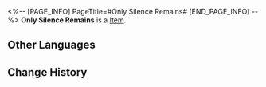 <%-- [PAGE_INFO]
PageTitle=#Only Silence Remains#
[END_PAGE_INFO] --%>
{{Item Infobox
|id          = 21003
|image       = Item Only Silence Remains.png
|type        = 
|invCategory = Light Cone
|rarity      = 4
|effect      = Light Cone for the Path of {{Color|h|The Hunt}}. The Light Cone ability is only effective for characters of this Path.
|description = ''"Shouldn't we get off? It's our stop."''<br />A chuckle came from above. His eyes moved, but he didn't look up.<br /><br />''"To be clear, March always says you're expressionless, but I don't agree."<br />"The train's data bank show traces of an update, but the results weren't saved."<br />"So... which entry were you having trouble with?"''<br /><br />He grasped his pen tighter as he looked at the bloody scene drawn in the notebook from memory.
}}
{{Description|''"I see. It was the one about you..."''}}
'''Only Silence Remains''' is a [[Item]].

==Other Languages==
{{Other Languages
|en   = Only Silence Remains
|zhs  = 唯有沉默
|zht  = 唯有沉默
|ja   = {{Rubi|沈黙|ちんもく}}のみ
|ko   = 침묵만이
|es   = Solo queda silencio
|fr   = Seul le silence subsiste
|ru   = Остаётся лишь тишина
|th   = Only Silence Remains
|vi   = Sự Trầm Mặc Duy Nhất
|de   = Nur die Stille bleibt
|id   = Only Silence Remains
|pt   = Apenas o Silêncio Sobrou
}}

==Change History==
{{Change History|2.0}}